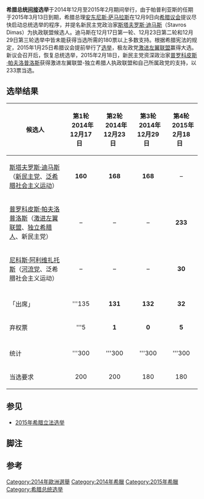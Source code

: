 {{multiple issues|
{{expand|time=2015-02-20T16:12:01+00:00}}
{{expert|time=2015-02-20T16:12:01+00:00}}
{{unreferenced|time=2015-02-20T16:12:01+00:00}}
}}
{{Infobox election
| election_name     = 2014–15年希腊总统选举
| country           = 希腊
| type              = presidential
| ongoing           = no
| previous_election = 2010年希腊总统选举
| previous_year     = 2010
| previous_mps      = 
| election_date     = 2014年12月17日、23日、29日和2015年2月18日
| next_election     = 2020年希腊总统选举
| next_year         = 2020
| needed_votes      = 200（第1和2轮）或<br/>180（第3和4轮）
| votes_for_election = 300名[[希腊议会|希腊议会]]议员
| alliance_name     = no
| image1            = [[File:Stavros_Dimas.jpg|120px]]
| nominee1          = [[斯塔夫罗斯·迪马斯|斯塔夫罗斯·迪马斯]]<br/>（1–3轮）
| party1            = 新民主黨_(希臘)
| alliance1         = 新民主党和[[泛希腊社会主义运动|泛希腊社会主义运动]]
| electoral_vote1   = 160、168、168
| image2            =
| nominee2          = [[普罗科皮斯·帕夫洛普洛斯|普罗科皮斯·帕夫洛普洛斯]]<br/>（第4轮）
| party2            = 新民主黨_(希臘)
| alliance2         = [[激进左翼联盟|激进左翼联盟]]、新民主党和[[独立希腊人|独立希腊人]]
| electoral_vote2   = 233
| image3            = 
| nominee3          = [[尼科斯·阿利维扎托斯|尼科斯·阿利维扎托斯]]<br/>（Nikos Alivizatos）<br/>（第4轮）
| party3            = 独立人士
| alliance3         = [[河流党_(希腊)|河流党]]和泛希腊社会主义运动
| electoral_vote3   = 30
| title              = [[希腊总统|总统]]
| posttitle          = [[希腊总统|总统]]
| before_election    = [[卡罗洛斯·帕普利亚斯|卡罗洛斯·帕普利亚斯]]
| before_party       = 泛希腊社会主义运动
| after_election     = [[普罗科皮斯·帕夫洛普洛斯|普罗科皮斯·帕夫洛普洛斯]]
| after_party        = 新民主黨_(希臘)
}}
'''希腊总统[[间接选举|间接]]选举'''于2014年12月至2015年2月期间举行，由于帕普利亚斯的任期于2015年3月13日到期，希腊总理[[安东尼斯·萨马拉斯|安东尼斯·萨马拉斯]]在12月9日向[[希腊议会|希腊议会]]提议尽快启动总统选举的程序，并提名新民主党政治家[[斯塔夫罗斯·迪马斯|斯塔夫罗斯·迪马斯]]（Stavros Dimas）为执政联盟候选人。迪马斯在12月17日第一轮、12月23日第二轮和12月29日第三轮选举中皆未能获得当选所需的180票以上多数支持。根据希腊宪法的规定，2015年1月25日希腊议会提前举行了[[2015年希腊立法选举|选举]]，极左政党[[激进左翼联盟|激进左翼联盟]]赢得大选。新议会召开后，恢复总统选举，2015年2月18日，新民主党资深政治家[[普罗科皮斯·帕夫洛普洛斯|普罗科皮斯·帕夫洛普洛斯]]获得激进左翼联盟-独立希腊人执政联盟和自己所属政党的支持，以233票当选。

==选举结果==

{| class="wikitable" style="text-align: left; font-size:95%"
|- bgcolor="#ccccff"
! 候选人
!   第1轮  <br>  2014年12月17日   
!   第2轮  <br>  2014年12月23日   
!   第3轮  <br>  2014年12月29日  
!   第4轮  <br>  2015年2月18日  
|-
|[[斯塔夫罗斯·迪马斯|斯塔夫罗斯·迪马斯]]（[[新民主党_(希腊)|新民主党]]、[[泛希腊社会主义运动|泛希腊社会主义运动]]）
|align="center"|'''160'''
|align="center"|'''168'''
|align="center"|'''168'''
|align="center"|–
|-
|[[普罗科皮斯·帕夫洛普洛斯|普罗科皮斯·帕夫洛普洛斯]]（[[激进左翼联盟|激进左翼联盟]]、[[独立希腊人|独立希腊人]]、新民主党）
|align="center"|–
|align="center"|–
|align="center"|–
|align="center"|'''233'''
|-
|[[尼科斯·阿利维扎托斯|尼科斯·阿利维扎托斯]]（[[河流党_(希腊)|河流党]]、泛希腊社会主义运动）
|align="center"|–
|align="center"|–
|align="center"|–
|align="center"|'''30'''
|-
|colspan=10 style="text-align: center;" bgcolor=white|
|-
|「出席」
|align="center"|'''135
|align="center"|'''131'''
|align="center"|'''132'''
|align="center"|'''32'''
|-
|弃权票
|align="center"|'''5
|align="center"|'''1'''
|align="center"|'''0'''
|align="center"|'''5'''
|-
|colspan=10 style="text-align: center;" bgcolor=white|
|-
|统计
|align="center"|'''300
|align="center"|'''300
|align="center"|'''300
|align="center"|'''300
|-
|当选要求
|align="center"|200
|align="center"|200
|align="center"|180
|align="center"|180
|}

== 参见 == 
* [[2015年希腊立法选举|2015年希腊立法选举]]

==脚注==
{{cnote|a|There is precedent of an ecclesiastical head of state or government in Eastern Orthodox countries: [[Makarios_III|Archbishop Makarios III]] served as [[President_of_Cyprus|President of Cyprus]], [[Damaskinos_of_Athens|Archbishop Damaskinos of Athens]] served as regent and Prime Minister of Greece, [[Kliment_of_Tarnovo|Archbishop Kliment of Tarnovo]] served as [[Prime_Minister_of_Bulgaria|Prime Minister of Bulgaria]], [[Patriarch_Miron_of_Romania|Patriarch Miron of Romania]] served as regent and [[Prime_Minister_of_Romania|Prime Minister]] of his country.}}

==参考==
{{Reflist}}

{{DEFAULTSORT:Greek presidential election, 2014-15}}
{{希臘選舉}}
[[Category:2014年歐洲選舉|Category:2014年歐洲選舉]]
[[Category:2014年希臘|Category:2014年希臘]]
[[Category:2015年希臘|Category:2015年希臘]]
[[Category:希腊总统选举|Category:希腊总统选举]]
